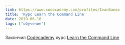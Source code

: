```yaml
---
link: https://www.codecademy.com/profiles/IvanGanev
title: 'Курс Learn the Command Line'
date: 2019-06-18
tags: ["обучение"]
---
```


Закончил [Сodecademy](https://www.codecademy.com/profiles/IvanGanev) курс [Learn the Command Line](https://www.codecademy.com/learn/learn-the-command-line)